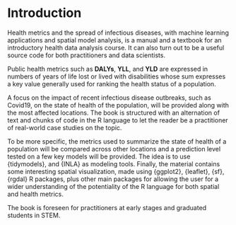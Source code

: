 # Introduction {#sec-introduction}

Health metrics and the spread of infectious diseases, with machine learning applications and spatial model analysis, is a manual and a textbook for an introductory health data analysis course. It can also turn out to be a useful source code for both practitioners and data scientists.

Public health metrics such as **DALYs**, **YLL**, and **YLD** are expressed in numbers of years of life lost or lived with disabilities whose sum expresses a key value generally used for ranking the health status of a population.

A focus on the impact of recent infectious disease outbreaks, such as Covid19, on the state of health of the population, will be provided along with the most affected locations. The book is structured with an alternation of text and chunks of code in the R language to let the reader be a practitioner of real-world case studies on the topic.

To be more specific, the metrics used to summarize the state of health of a population will be compared across other locations and a prediction level tested on a few key models will be provided. The idea is to use {tidymodels}, and {INLA} as modeling tools. Finally, the material contains some interesting spatial visualization, made using {ggplot2}, {leaflet}, {sf}, {rgdal} R packages, plus other main packages for allowing the user for a wider understanding of the potentiality of the R language for both spatial and health metrics.

The book is foreseen for practitioners at early stages and graduated students in STEM.
